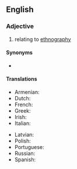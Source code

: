==English==

===Adjective===
{{en-adj|-}}

# relating to [[ethnography]]

====Synonyms====
* {{l|en|ethnographical}}

====Translations====
{{trans-top|of, or relating to [[ethnography]]}}
* Armenian: {{t+|hy|ազգագրական|sc=Armn}}
* Dutch: {{t|nl|etnografisch}}
* French: {{t+|fr|ethnographique}}
* Greek: {{t+|el|εθνογραφικός}}
* Irish: {{t|ga|eitneagrafaíoch}}
* Italian: {{t+|it|etnografico}}
{{trans-mid}}
* Latvian: {{t|lv|etnogrāfisks}}
* Polish: {{t+|pl|etnograficzny}}
* Portuguese: {{t|pt|etnográfico}}
* Russian: {{t+|ru|этнографи́ческий|sc=Cyrl}}
* Spanish: {{t+|es|etnográfico}}
{{trans-bottom}}